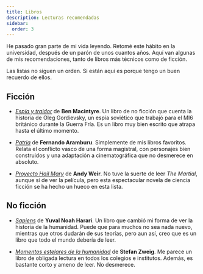 ```yaml
---
title: Libros
description: Lecturas recomendadas
sidebar:
  order: 3
---
```


He pasado gran parte de mi vida leyendo. Retomé este hábito en la universidad, después de un parón de unos cuantos años. Aquí van algunas de mis recomendaciones, tanto de libros más técnicos como de ficción.

Las listas no siguen un orden. Si están aquí es porque tengo un buen recuerdo de ellos.

## Ficción

- *[Espía y traidor](https://goodreads.com/book/show/46121368.Esp_a_y_traidor_La_mayor_historia_de_espionaje_de_la_Guerra_Fr_a)* de __Ben Macintyre__. Un libro de no ficción que cuenta la historia de Oleg Gordievsky, un espía soviético que trabajó para el MI6 británico durante la Guerra Fría. Es un libro muy bien escrito que atrapa hasta el último momento.

- *[Patria](https://www.goodreads.com/book/show/31842429-patria)* de __Fernando Aramburu__. Simplemente de mis libros favoritos. Relata el conflicto vasco de una forma magistral, con personajes bien construidos y una adaptación a cinematográfica que no desmerece en absoluto.

- *[Proyecto Hail Mary](https://www.goodreads.com/book/show/57299481-proyecto-hail-mary)* de __Andy Weir__. No tuve la suerte de leer *The Martial*, aunque sí de ver la película, pero esta espectacular novela de ciencia ficción se ha hecho un hueco en esta lista.

## No ficción

- *[Sapiens](https://www.goodreads.com/book/show/23692271-sapiens)* de __Yuval Noah Harari__. Un libro que cambió mi forma de ver la historia de la humanidad. Puede que para muchos no sea nada nuevo, mientras que otros dudarán de sus teorías, pero aun así, creo que es un libro que todo el mundo debería de leer.

- *[Momentos estelares de la humanidad](https://www.goodreads.com/book/show/65105.Momentos_estelares_de_la_humanidad)* de __Stefan Zweig__. Me parece un libro de obligada lectura en todos los colegios e institutos. Además, es bastante corto y ameno de leer. No desmerece.